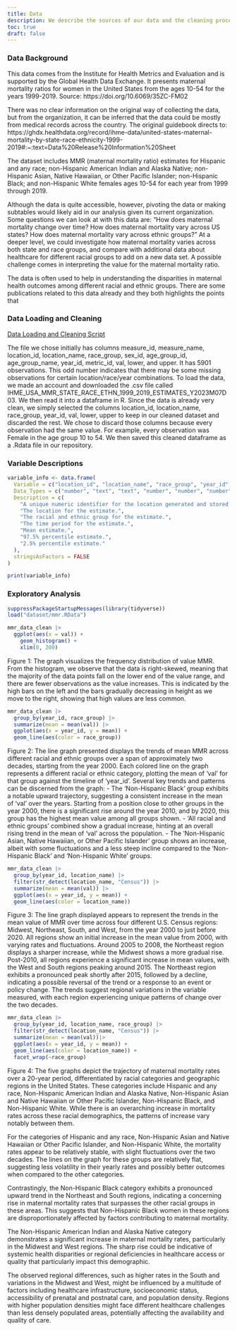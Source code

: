 ```yaml
---
title: Data
description: We describe the sources of our data and the cleaning process.
toc: true
draft: false
---
```


### Data Background
This data comes from the Institute for Health Metrics and Evaluation and is supported by the Global Health Data Exchange.  It presents maternal mortality ratios for women in the United States from the ages 10-54 for the years 1999-2019. 
Source: https://doi.org/10.6069/35ZC-FM02

There was no clear information on the original way of collecting the data, but from the organization, it can be inferred that the data could be mostly from medical records across the country. The original guidebook directs to: https://ghdx.healthdata.org/record/ihme-data/united-states-maternal-mortality-by-state-race-ethnicity-1999-2019#:~:text=Data%20Release%20Information%20Sheet

The dataset includes MMR (maternal mortality ratio) estimates for Hispanic and any race; non-Hispanic American Indian and Alaska Native; non-Hispanic Asian, Native Hawaiian, or Other Pacific Islander; non-Hispanic Black; and non-Hispanic White females ages 10-54 for each year from 1999 through 2019.

Although the data is quite accessible,  however, pivoting the data or making subtables would likely aid in our analysis given its current organization. Some questions we can look at with this data are: “How does maternal mortality change over time? How does maternal mortality vary across US states? How does maternal mortality vary across ethnic groups?” At a deeper level, we could investigate how maternal mortality varies across both state and race groups, and compare with additional data about healthcare for different racial groups to add on a new data set. A possible challenge comes in interpreting the value for the maternal mortality ratio.

The data is often used to help in understanding the disparities in maternal health outcomes among different racial and ethnic groups. There are some publications related to this data already and they both highlights the points that 

### Data Loading and Cleaning

[Data Loading and Cleaning Script](scripts/load_and_clean_data.R)

The file we chose initially has columns measure_id, measure_name, location_id, location_name, race_group, sex_id, age_group_id, age_group_name, year_id, metric_id, val, lower, and upper. It has 5901 observations. This odd number indicates that there may be some missing observations for certain location/race/year combinations. To load the data, we made an account and downloaded the .csv file called IHME_USA_MMR_STATE_RACE_ETHN_1999_2019_ESTIMATES_Y2023M07D03. We then read it into a dataframe in R. Since the data is already very clean, we simply selected the columns location_id, location_name, race_group, year_id, val, lower, upper to keep in our cleaned dataset and discarded the rest. We chose to discard those columns because every observation had the same value. For example, every observation was Female in the age group 10 to 54. We then saved this cleaned dataframe as a .Rdata file in our repository.

### Variable Descriptions

``` r
variable_info <- data.frame(
  Variable = c("location_id", "location_name", "race_group", "year_id", "val", "lower", "upper"),
  Data_Types = c("number", "text", "text", "number", "number", "number", "number"),
  Description = c(
    "A unique numeric identifier for the location generated and stored in an IHME database of data dimensions.",
    "The location for the estimate.",
    "The racial and ethnic group for the estimate.",
    "The time period for the estimate.",
    "Mean estimate.",
    "97.5% percentile estimate.",
    "2.5% percentile estimate."
  ),
  stringsAsFactors = FALSE
)

print(variable_info)
```

### Exploratory Analysis

```r
suppressPackageStartupMessages(library(tidyverse))
load("dataset/mmr.RData")

mmr_data_clean |> 
  ggplot(aes(x = val)) + 
    geom_histogram() + 
    xlim(0, 200)
```

Figure 1: The graph visualizes the frequency distribution of value MMR. From the histogram, we observe that the data is right-skewed, meaning that the majority of the data points fall on the lower end of the value range, and there are fewer observations as the value increases. This is indicated by the high bars on the left and the bars gradually decreasing in height as we move to the right, showing that high values are less common.

```r
mmr_data_clean |>
  group_by(year_id, race_group) |>
  summarize(mean = mean(val)) |>
  ggplot(aes(x = year_id, y = mean)) +
  geom_line(aes(color = race_group))
```

Figure 2: The line graph presented displays the trends of mean MMR across different racial and ethnic groups over a span of approximately two decades, starting from the year 2000. Each colored line on the graph represents a different racial or ethnic category, plotting the mean of 'val' for that group against the timeline of 'year_id'. Several key trends and patterns can be discerned from the graph: - The 'Non-Hispanic Black' group exhibits a notable upward trajectory, suggesting a consistent increase in the mean of 'val' over the years. Starting from a position close to other groups in the year 2000, there is a significant rise around the year 2010, and by 2020, this group has the highest mean value among all groups shown. - 'All racial and ethnic groups' combined show a gradual increase, hinting at an overall rising trend in the mean of 'val' across the population. - The 'Non-Hispanic Asian, Native Hawaiian, or Other Pacific Islander' group shows an increase, albeit with some fluctuations and a less steep incline compared to the 'Non-Hispanic Black' and 'Non-Hispanic White' groups.

```r
mmr_data_clean |>
  group_by(year_id, location_name) |>
  filter(str_detect(location_name, "Census")) |> 
  summarize(mean = mean(val)) |>
  ggplot(aes(x = year_id, y = mean)) +
  geom_line(aes(color = location_name))
```

Figure 3: The line graph displayed appears to represent the trends in the mean value of MMR over time across four different U.S. Census regions: Midwest, Northeast, South, and West, from the year 2000 to just before 2020. All regions show an initial increase in the mean value from 2000, with varying rates and fluctuations. Around 2005 to 2008, the Northeast region displays a sharper increase, while the Midwest shows a more gradual rise. Post-2010, all regions experience a significant increase in mean values, with the West and South regions peaking around 2015. The Northeast region exhibits a pronounced peak shortly after 2015, followed by a decline, indicating a possible reversal of the trend or a response to an event or policy change. The trends suggest regional variations in the variable measured, with each region experiencing unique patterns of change over the two decades.

```r
mmr_data_clean |>
  group_by(year_id, location_name, race_group) |>
  filter(str_detect(location_name, "Census")) |> 
  summarize(mean = mean(val))|>
  ggplot(aes(x = year_id, y = mean)) +
  geom_line(aes(color = location_name)) + 
  facet_wrap(~race_group)
```

Figure 4: The five graphs depict the trajectory of maternal mortality rates over a 20-year period, differentiated by racial categories and geographic regions in the United States.  These categories include Hispanic and any race, Non-Hispanic American Indian and Alaska Native, Non-Hispanic Asian and Native Hawaiian or Other Pacific Islander, Non-Hispanic Black, and Non-Hispanic White.  While there is an overarching increase in mortality rates across these racial demographics, the patterns of increase vary notably between them.

For the categories of Hispanic and any race, Non-Hispanic Asian and Native Hawaiian or Other Pacific Islander, and Non-Hispanic White, the mortality rates appear to be relatively stable, with slight fluctuations over the two decades.  The lines on the graph for these groups are relatively flat, suggesting less volatility in their yearly rates and possibly better outcomes when compared to the other categories.

Contrastingly, the Non-Hispanic Black category exhibits a pronounced upward trend in the Northeast and South regions, indicating a concerning rise in maternal mortality rates that surpasses the other racial groups in these areas.  This suggests that Non-Hispanic Black women in these regions are disproportionately affected by factors contributing to maternal mortality.

The Non-Hispanic American Indian and Alaska Native category demonstrates a significant increase in maternal mortality rates, particularly in the Midwest and West regions.  The sharp rise could be indicative of systemic health disparities or regional deficiencies in healthcare access or quality that particularly impact this demographic.

The observed regional differences, such as higher rates in the South and variations in the Midwest and West, might be influenced by a multitude of factors including healthcare infrastructure, socioeconomic status, accessibility of prenatal and postnatal care, and population density.  Regions with higher population densities might face different healthcare challenges than less densely populated areas, potentially affecting the availability and quality of care.
